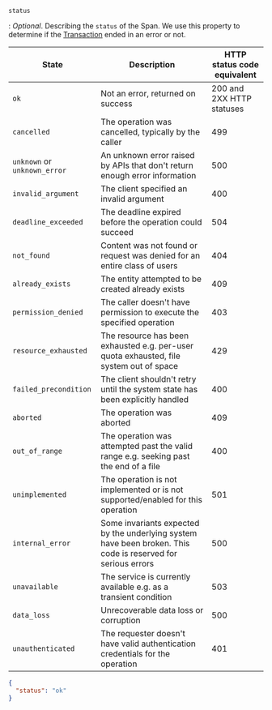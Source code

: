 `status`

: _Optional_. Describing the `status` of the Span. We use this property to determine if the [Transaction](./transaction)
ended in an error or not.

State|Description|HTTP status code equivalent
---|---|---
`ok`|Not an error, returned on success|200 and 2XX HTTP statuses
`cancelled`|The operation was cancelled, typically by the caller|499
`unknown` or `unknown_error` |An unknown error raised by APIs that don't return enough error information|500
`invalid_argument`|The client specified an invalid argument|400
`deadline_exceeded`|The deadline expired before the operation could succeed|504
`not_found`|Content was not found or request was denied for an entire class of users|404
`already_exists`|The entity attempted to be created already exists|409
`permission_denied`|The caller doesn't have permission to execute the specified operation|403
`resource_exhausted`|The resource has been exhausted e.g. per-user quota exhausted, file system out of space|429
`failed_precondition`|The client shouldn't retry until the system state has been explicitly handled|400
`aborted`|The operation was aborted|409
`out_of_range`|The operation was attempted past the valid range e.g. seeking past the end of a file|400
`unimplemented`|The operation is not implemented or is not supported/enabled for this operation|501
`internal_error`|Some invariants expected by the underlying system have been broken. This code is reserved for serious errors|500
`unavailable`|The service is currently available e.g. as a transient condition|503
`data_loss`|Unrecoverable data loss or corruption|500
`unauthenticated`|The requester doesn't have valid authentication credentials for the operation|401

  ```json
  {
    "status": "ok"
  }
  ```